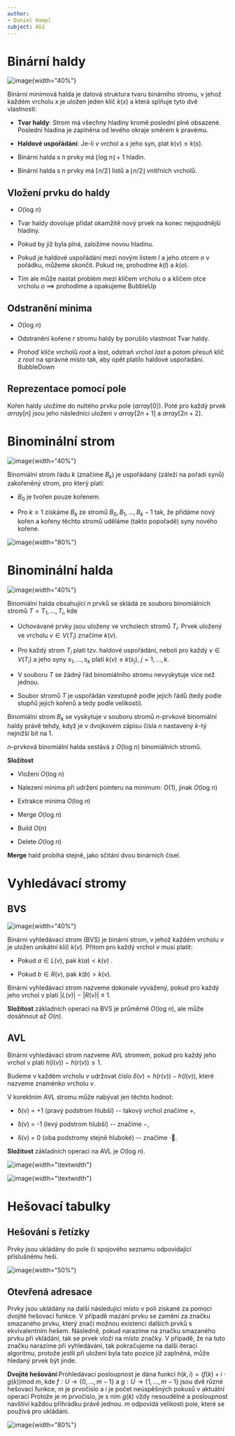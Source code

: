 ```yaml
---
author:
- Daniel Hampl
subject: AG1
---
```


# Binární haldy

![image](./images/binary-heap.png){width="40%"}

Binární minimová halda je datová struktura tvaru binárního stromu, v
jehož každém vrcholu $x$ je uložen jeden klíč $k(x)$ a která splňuje
tyto dvě vlastnosti:

-   **Tvar haldy**: Strom má všechny hladiny kromě poslední plně
    obsazené. Poslední hladina je zaplněna od levého okraje směrem k
    pravému.

-   **Haldové uspořádání**: Je-li $v$ vrchol a $s$ jeho syn, plat
    $k(v)\leq k(s)$.

-   Binární halda s $n$ prvky má $\lfloor$log $n \rfloor + 1$ hladin.

-   Binární halda s $n$ prvky má $\lceil n/2\rceil$ listů a
    $\lfloor n/2 \rfloor$ vnitřních vrcholů.

## Vložení prvku do haldy

-   $O($log$~n)$

-   Tvar haldy dovoluje přidat okamžitě nový prvek na konec nejspodnější
    hladiny.

-   Pokud by již byla plná, založíme novou hladinu.

-   Pokud je haldové uspořádání mezi novým listem $l$ a jeho otcem $o$ v
    pořádku, můžeme skončit. Pokud ne, prohodíme $k(l)$ a $k(o)$.

-   Tím ale může nastat problém mezi klíčem vrcholu $o$ a klíčem otce
    vrcholu $o$ $\implies$ prohodíme a opakujeme BubbleUp

## Odstranění minima

-   $O($log$~n)$

-   Odstranění kořene r stromu haldy by porušilo vlastnost Tvar haldy.

-   Prohoď klíče vrcholů $root$ a $last$, odstraň vrchol $last$ a potom
    přesuň klíč z $root$ na správné místo tak, aby opět platilo haldové
    uspořádání. BubbleDown

## Reprezentace pomocí pole

Kořen haldy uložíme do nultého prvku pole ($array[0]$). Poté pro každý
prvek $array[n]$ jsou jeho následníci uloženi v $array[2n+1]$ a
$array[2n+2]$.

# Binominální strom

![image](./images/binominal-tree.png){width="40%"}

Binomiální strom řádu $k$ (značíme $B_k$) je uspořádaný (záleží na
pořadí synů) zakořeněný strom, pro který platí:

-   $B_0$ je tvořen pouze kořenem.

-   Pro $k \geq 1$ získáme $B_k$ ze stromů $B_0, B_1, . . . , B_k-1$
    tak, že přidáme nový kořen a kořeny těchto stromů uděláme (takto
    popořadě) syny nového kořene.

![image](./images/BHMerge.png){width="80%"}

# Binominální halda

![image](./images/binominal-heap.png){width="40%"}

Binomiální halda obsahující $n$ prvků se skládá ze souboru binomiálních
stromů $T = T_1, . . . , T_i$, kde

-   Uchovávané prvky jsou uloženy ve vrcholech stromů $T_i$. Prvek
    uložený ve vrcholu $v \in V(T_i)$ značíme $k(v)$.

-   Pro každý strom $T_i$ platí tzv. haldové uspořádání, neboli pro
    každý $v \in V(T_i)$ a jeho syny $s_1, . . . , s_k$ platí
    $k(v) \leq k(s_j)$, $j = 1, . . . , k$.

-   V souboru $T$ se žádný řád binomiálního stromu nevyskytuje více než
    jednou.

-   Soubor stromů $T$ je uspořádán vzestupně podle jejich řádů (tedy
    podle stupňů jejich kořenů a tedy podle velikosti).

Binomiální strom $B_k$ se vyskytuje v souboru stromů $n$-prvkové
binomiální haldy právě tehdy, když je v dvojkovém zápisu čísla $n$
nastavený $k$-tý nejnižší bit na 1.

$n$-prvková binomiální halda sestává z $O($log $n)$ binomiálních stromů.

**Složitost**

-   Vložení $O($log $n)$

-   Nalezení minima při udržení pointeru na minimum: $O(1)$, jinak
    $O($log $n)$

-   Extrakce minima $O($log $n)$

-   Merge $O($log $n)$

-   Build $O(n)$

-   Delete $O($log $n)$

**Merge** hald probíhá stejně, jako sčítání dvou binárních čísel.

# Vyhledávací stromy

## BVS

![image](./images/bvs.png){width="40%"}

Binární vyhledávací strom (BVS) je binární strom, v jehož každém vrcholu
$v$ je uložen unikátní klíč $k(v)$. Přitom pro každý vrchol $v$ musí
platit:

-   Pokud $a \in L(v)$, pak $k(a) < k(v)$ .

-   Pokud $b \in R(v)$, pak $k(b) > k(v)$.

Binární vyhledávací strom nazveme dokonale vyvážený, pokud pro každý
jeho vrchol v platí $|L(v)|~-~|R(v)|~\leq~1$.

**Složitost** základních operací na BVS je průměrně $O($log $n)$, ale
může dosáhnout až $O(n)$.

## AVL

Binární vyhledávací strom nazveme AVL stromem, pokud pro každý jeho
vrchol v platí $h(l(v))~-~h(r(v)) \leq 1$.

Budeme v každém vrcholu $v$ udržovat číslo $δ(v) = h(r(v)) - h(l(v))$,
které nazveme znaménko vrcholu $v$.

V korektním AVL stromu může nabývat jen těchto hodnot:

-   δ(v) = +1 (pravý podstrom hlubší) -- takový vrchol značíme $+$,

-   δ(v) = -1 (levý podstrom hlubší) -- značíme $-$,

-   δ(v) = 0 (oba podstromy stejně hluboké) -- značíme $\cdot$.

**Složitost** základních operací na AVL je $O($log $n)$.

![image](./images/avl1.png){width="\\textwidth"}

![image](./images/avl2.png){width="\\textwidth"}

# Hešovací tabulky

## Hešování s řetízky

Prvky jsou ukládány do pole či spojového seznamu odpovídající
příslušnému heši.

![image](./images/hashRetizky.png){width="50%"}

## Otevřená adresace

Prvky jsou ukládány na další následující místo v poli získané za pomoci
dvojité hešovací funkce. V případě mazání prvku se zamění za značku
smazaného prvku, který značí možnou existenci dalších prvků s
ekvivalentním hešem. Následně, pokud narazíme na značku smazaného prvku
při vkládání, tak se prvek vloží na místo značky. V případě, že na tuto
značku narazíme při vyhledávání, tak pokračujeme na další iteraci
algoritmu, protože jestli při uložení byla tato pozice již zaplněná,
může hledaný prvek být jinde.

**Dvojité hešování**:Prohledávací posloupnost je dána funkcí
$h(k, i) = (f(k) + i \cdot g(k)) \text{mod } m$, kde
$f : U \rightarrow \{0, . . . , m - 1\}$ a
$g : U → \{1, . . . , m - 1\}$ jsou dvě různé hešovací funkce, $m$ je
prvočíslo a $i$ je počet neúspěšných pokusů v aktuální operaci Protože
je $m$ prvočíslo, je s ním $g(k)$ vždy nesoudělné a posloupnost navštíví
každou přihrádku právě jednou. $m$ odpovídá velikosti pole, které se
používá pro ukládání.

![image](./images/hashOpenInsert.png){width="80%"}
